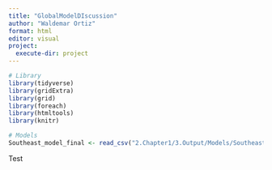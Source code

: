 ```yaml
---
title: "GlobalModelDIscussion"
author: "Waldemar Ortiz"
format: html
editor: visual
project:
  execute-dir: project
---
```

```r

# Library
library(tidyverse)
library(gridExtra)
library(grid)
library(foreach)
library(htmltools)
library(knitr)

# Models
Southeast_model_final <- read_csv("2.Chapter1/3.Output/Models/Southeast_model_final.csv")


```


Test